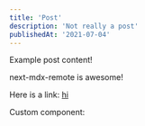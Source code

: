 ```yaml
---
title: 'Post'
description: 'Not really a post'
publishedAt: '2021-07-04'
---
```


Example post content!

next-mdx-remote is awesome!

Here is a link: [hi](https://google.com)

Custom component:
